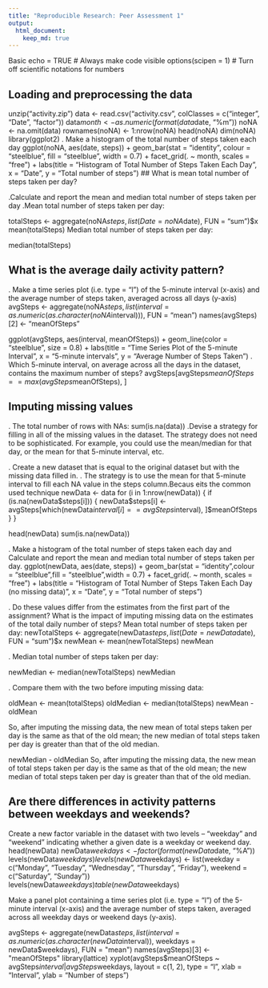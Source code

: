 ```yaml
---
title: "Reproducible Research: Peer Assessment 1"
output: 
  html_document:
    keep_md: true
---
```

Basic 
echo = TRUE  # Always make code visible
options(scipen = 1)  # Turn off scientific notations for numbers

## Loading and preprocessing the data
unzip("activity.zip")
data <- read.csv("activity.csv", colClasses = c("integer", "Date", "factor"))
data$month <- as.numeric(format(data$date, "%m"))
noNA <- na.omit(data)
rownames(noNA) <- 1:nrow(noNA)
head(noNA)
dim(noNA)
library(ggplot2)
. Make a histogram of the total number of steps taken each day
ggplot(noNA, aes(date, steps)) + geom_bar(stat = "identity", colour = "steelblue", fill = "steelblue", width = 0.7) + facet_grid(. ~ month, scales = "free") + labs(title = "Histogram of Total Number of Steps Taken Each Day", x = "Date", y = "Total number of steps")
## What is mean total number of steps taken per day?

.Calculate and report the mean and median total number of steps taken per day
.Mean total number of steps taken per day:

totalSteps <- aggregate(noNA$steps, list(Date = noNA$date), FUN = "sum")$x
mean(totalSteps)
Median total number of steps taken per day:

median(totalSteps)

## What is the average daily activity pattern?
. Make a time series plot (i.e. type = "l") of the 5-minute interval (x-axis) and the average number of steps taken, averaged across all days (y-axis)
avgSteps <- aggregate(noNA$steps, list(interval = as.numeric(as.character(noNA$interval))), FUN = "mean")
names(avgSteps)[2] <- "meanOfSteps"

ggplot(avgSteps, aes(interval, meanOfSteps)) + geom_line(color = "steelblue", size = 0.8) + labs(title = "Time Series Plot of the 5-minute Interval", x = "5-minute intervals", y = "Average Number of Steps Taken")
. Which 5-minute interval, on average across all the days in the dataset, contains the maximum number of steps?
avgSteps[avgSteps$meanOfSteps == max(avgSteps$meanOfSteps), ]

## Imputing missing values
. The total number of rows with NAs:
sum(is.na(data))
 .Devise a strategy for filling in all of the missing values in the dataset. The strategy does not need to be sophisticated. For example, you could use the mean/median for that day, or the mean for that 5-minute interval, etc.
 
 
. Create a new dataset that is equal to the original dataset but with the missing data filled in.
. The  strategy is to use the mean for that 5-minute interval to fill each NA value in the steps column.Becaus eits the common used technique
newData <- data 
for (i in 1:nrow(newData)) {
    if (is.na(newData$steps[i])) {
        newData$steps[i] <- avgSteps[which(newData$interval[i] == avgSteps$interval), ]$meanOfSteps
    }
}

head(newData)
sum(is.na(newData))

. Make a histogram of the total number of steps taken each day and Calculate and report the mean and median total number of steps taken per day.
ggplot(newData, aes(date, steps)) + geom_bar(stat = "identity",colour = "steelblue",fill = "steelblue",width = 0.7) + facet_grid(. ~ month, scales = "free") + labs(title = "Histogram of Total Number of Steps Taken Each Day (no missing data)", x = "Date", y = "Total number of steps")

. Do these values differ from the estimates from the first part of the assignment? What is the impact of imputing missing data on the estimates of the total daily number of steps?
Mean total number of steps taken per day:
newTotalSteps <- aggregate(newData$steps, 
                           list(Date = newData$date), 
                           FUN = "sum")$x
newMean <- mean(newTotalSteps)
newMean

. Median total number of steps taken per day:

newMedian <- median(newTotalSteps)
newMedian

. Compare them with the two before imputing missing data:

oldMean <- mean(totalSteps)
oldMedian <- median(totalSteps)
newMean - oldMean

So, after imputing the missing data, the new mean of total steps taken per day is the same as that of the old mean; the new median of total steps taken per day is greater than that of the old median.

newMedian - oldMedian
So, after imputing the missing data, the new mean of total steps taken per day is the same as that of the old mean; the new median of total steps taken per day is greater than that of the old median.




## Are there differences in activity patterns between weekdays and weekends?
Create a new factor variable in the dataset with two levels -- "weekday" and "weekend" indicating whether a given date is a weekday or weekend day.
head(newData)
newData$weekdays <- factor(format(newData$date, "%A"))
levels(newData$weekdays)
levels(newData$weekdays) <- list(weekday = c("Monday", "Tuesday",
                                             "Wednesday", 
                                             "Thursday", "Friday"),
                                 weekend = c("Saturday", "Sunday"))
levels(newData$weekdays)
table(newData$weekdays)

Make a panel plot containing a time series plot (i.e. type = "l") of the 5-minute interval (x-axis) and the average number of steps taken, averaged across all weekday days or weekend days (y-axis).

avgSteps <- aggregate(newData$steps, 
                      list(interval = as.numeric(as.character(newData$interval)), 
                           weekdays = newData$weekdays),
                      FUN = "mean")
names(avgSteps)[3] <- "meanOfSteps"
library(lattice)
xyplot(avgSteps$meanOfSteps ~ avgSteps$interval | avgSteps$weekdays, 
       layout = c(1, 2), type = "l", 
       xlab = "Interval", ylab = "Number of steps")
       
       
